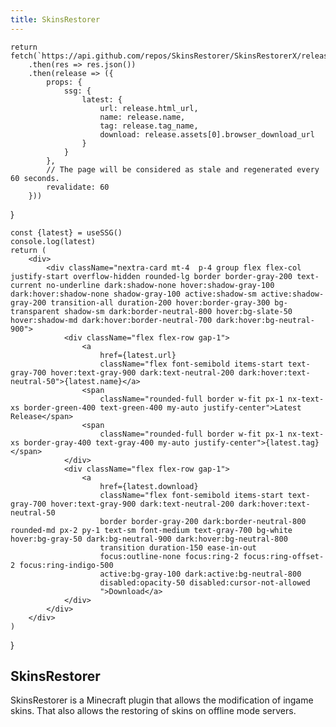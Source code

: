 ```yaml
---
title: SkinsRestorer
---
```




    return fetch(`https://api.github.com/repos/SkinsRestorer/SkinsRestorerX/releases/latest`)
        .then(res => res.json())
        .then(release => ({
            props: {
                ssg: {
                    latest: {
                        url: release.html_url,
                        name: release.name,
                        tag: release.tag_name,
                        download: release.assets[0].browser_download_url
                    }
                }
            },
            // The page will be considered as stale and regenerated every 60 seconds.
            revalidate: 60
        }))
}

    const {latest} = useSSG()
    console.log(latest)
    return (
        <div>
            <div className="nextra-card mt-4  p-4 group flex flex-col justify-start overflow-hidden rounded-lg border border-gray-200 text-current no-underline dark:shadow-none hover:shadow-gray-100 dark:hover:shadow-none shadow-gray-100 active:shadow-sm active:shadow-gray-200 transition-all duration-200 hover:border-gray-300 bg-transparent shadow-sm dark:border-neutral-800 hover:bg-slate-50 hover:shadow-md dark:hover:border-neutral-700 dark:hover:bg-neutral-900">
                <div className="flex flex-row gap-1">
                    <a
                        href={latest.url}
                        className="flex font-semibold items-start text-gray-700 hover:text-gray-900 dark:text-neutral-200 dark:hover:text-neutral-50">{latest.name}</a>
                    <span
                        className="rounded-full border w-fit px-1 nx-text-xs border-green-400 text-green-400 my-auto justify-center">Latest Release</span>
                    <span
                        className="rounded-full border w-fit px-1 nx-text-xs border-gray-400 text-gray-400 my-auto justify-center">{latest.tag}</span>
                </div>
                <div className="flex flex-row gap-1">
                    <a
                        href={latest.download}
                        className="flex font-semibold items-start text-gray-700 hover:text-gray-900 dark:text-neutral-200 dark:hover:text-neutral-50
                        border border-gray-200 dark:border-neutral-800 rounded-md px-2 py-1 text-sm font-medium text-gray-700 bg-white hover:bg-gray-50 dark:bg-neutral-900 dark:hover:bg-neutral-800
                        transition duration-150 ease-in-out
                        focus:outline-none focus:ring-2 focus:ring-offset-2 focus:ring-indigo-500
                        active:bg-gray-100 dark:active:bg-neutral-800
                        disabled:opacity-50 disabled:cursor-not-allowed
                        ">Download</a>
                </div>
            </div>
        </div>
    )
}

<article
    className="w-full overflow-x-hidden break-words nextra-content flex min-h-[calc(100vh-var(--nextra-navbar-height))] min-w-0 justify-center pb-8 pr-[calc(env(safe-area-inset-right)-1.5rem)]">
    <main className="w-full min-w-0 max-w-6xl px-6 pt-4 md:px-12">
        <div className="mx-auto container">
            <h1 className="mt-2 text-4xl font-bold tracking-tight text-slate-900 dark:text-slate-100">SkinsRestorer</h1>
            <p className="mt-6 leading-7 first:mt-0">SkinsRestorer is a Minecraft plugin that allows the
                modification of ingame skins. That also allows the restoring of skins on offline mode servers.</p>
            <LatestRelease/>
        </div>
    </main>
</article>
